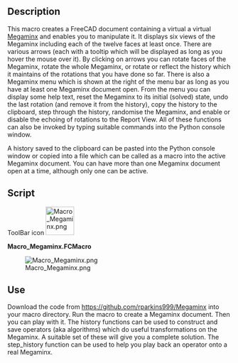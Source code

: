 <languages/>
{{Macro
|Name=Macro_Megaminx
|Icon=Macro_Megaminx.png
|Description=This macro creates a virtual [https://en.wikipedia.org/wiki/Megaminx Megaminx].
|Author=aleph0
|SeeAlso=[[Macro_Rubik_Cube|Macro Rubik Cube]]
|Date=2019-02-17
|FCVersion=0.18 and higher
|Download=[https://wiki.freecad.org/images/4/43/Macro_Megaminx.png ToolBar Icon]
}}

==Description==

This macro creates a FreeCAD document containing a virtual a virtual [https://en.wikipedia.org/wiki/Megaminx Megaminx] and enables you to manipulate it. It displays six views of the Megaminx including each of the twelve faces at least once. There are various arrows (each with a tooltip which will be displayed as long as you hover the mouse over it). By clicking on arrows you can rotate faces of the Megaminx, rotate the whole Megaminx, or rotate or reflect the history which it maintains of the rotations that you have done so far. There is also a Megaminx menu which is shown at the right of the menu bar as long as you have at least one Megaminx document open. From the menu you can display some help text, reset the Megaminx to its initial (solved) state, undo the last rotation (and remove it from the history), copy the history to the clipboard, step through the history, randomise the Megaminx, and enable or disable the echoing of rotations to the Report View. All of these functions can also be invoked by typing suitable commands into the Python console window.

A history saved to the clipboard can be pasted into the Python console window or copied into a file which can be called as a macro into the active Megaminx document. You can have more than one
Megaminx document open at a time, although only one can be active.

==Script==

ToolBar icon [[Image:Macro_Megaminx.png|64px]]

{{Codeextralink|https://raw.githubusercontent.com/rparkins999/Megaminx/master/Megaminx.FCMacro}}

'''Macro_Megaminx.FCMacro'''

[[File:Macro_Megaminx.png|center]]

{{clear}}

==Use==

Download the code from https://github.com/rparkins999/Megaminx into your macro directory. Run the macro to create a Megaminx document. Then you can play with it. The history functions can be used to construct and save operators (aka algorithms) which do useful transformations on the Megaminx. A suitable set of these will give you a complete solution. The step_history function can be used to help you play back an operator onto a real Megaminx.